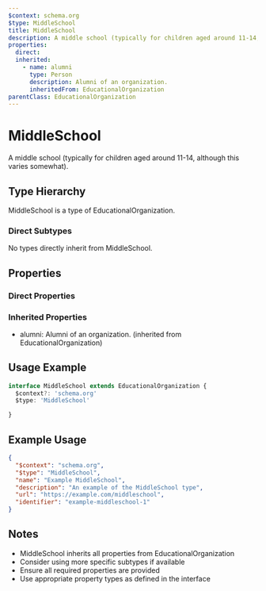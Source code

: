 ```yaml
---
$context: schema.org
$type: MiddleSchool
title: MiddleSchool
description: A middle school (typically for children aged around 11-14, although this varies somewhat).
properties:
  direct:
  inherited:
    - name: alumni
      type: Person
      description: Alumni of an organization.
      inheritedFrom: EducationalOrganization
parentClass: EducationalOrganization
---
```

# MiddleSchool

A middle school (typically for children aged around 11-14, although this varies somewhat).

## Type Hierarchy

MiddleSchool is a type of EducationalOrganization.

### Direct Subtypes

No types directly inherit from MiddleSchool.

## Properties

### Direct Properties



### Inherited Properties

- alumni: Alumni of an organization. (inherited from EducationalOrganization)

## Usage Example

```typescript
interface MiddleSchool extends EducationalOrganization {
  $context?: 'schema.org'
  $type: 'MiddleSchool'

}
```

## Example Usage

```json
{
  "$context": "schema.org",
  "$type": "MiddleSchool",
  "name": "Example MiddleSchool",
  "description": "An example of the MiddleSchool type",
  "url": "https://example.com/middleschool",
  "identifier": "example-middleschool-1"
}
```

## Notes

- MiddleSchool inherits all properties from EducationalOrganization
- Consider using more specific subtypes if available
- Ensure all required properties are provided
- Use appropriate property types as defined in the interface